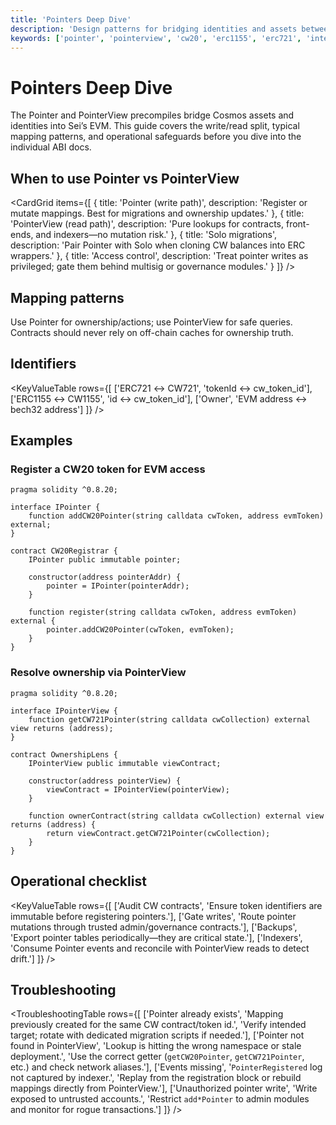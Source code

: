 ```yaml
---
title: 'Pointers Deep Dive'
description: 'Design patterns for bridging identities and assets between CW and EVM using Pointer & PointerView.'
keywords: ['pointer', 'pointerview', 'cw20', 'erc1155', 'erc721', 'interop']
---
```



# Pointers Deep Dive

The Pointer and PointerView precompiles bridge Cosmos assets and identities into Sei’s EVM. This guide covers the write/read split, typical mapping patterns, and operational safeguards before you dive into the individual ABI docs.

## When to use Pointer vs PointerView

<CardGrid
  items={[
    {
      title: 'Pointer (write path)',
      description: 'Register or mutate mappings. Best for migrations and ownership updates.'
    },
    {
      title: 'PointerView (read path)',
      description: 'Pure lookups for contracts, front-ends, and indexers—no mutation risk.'
    },
    {
      title: 'Solo migrations',
      description: 'Pair Pointer with Solo when cloning CW balances into ERC wrappers.'
    },
    {
      title: 'Access control',
      description: 'Treat pointer writes as privileged; gate them behind multisig or governance modules.'
    }
  ]}
/>

## Mapping patterns

<Callout type="info">Use Pointer for ownership/actions; use PointerView for safe queries. Contracts should never rely on off-chain caches for ownership truth.</Callout>

## Identifiers

<KeyValueTable
  rows={[
    ['ERC721 ↔ CW721', 'tokenId ↔ cw_token_id'],
    ['ERC1155 ↔ CW1155', 'id ↔ cw_token_id'],
    ['Owner', 'EVM address ↔ bech32 address']
  ]}
/>

## Examples

### Register a CW20 token for EVM access

```solidity copy
pragma solidity ^0.8.20;

interface IPointer {
    function addCW20Pointer(string calldata cwToken, address evmToken) external;
}

contract CW20Registrar {
    IPointer public immutable pointer;

    constructor(address pointerAddr) {
        pointer = IPointer(pointerAddr);
    }

    function register(string calldata cwToken, address evmToken) external {
        pointer.addCW20Pointer(cwToken, evmToken);
    }
}
```

### Resolve ownership via PointerView

```solidity copy
pragma solidity ^0.8.20;

interface IPointerView {
    function getCW721Pointer(string calldata cwCollection) external view returns (address);
}

contract OwnershipLens {
    IPointerView public immutable viewContract;

    constructor(address pointerView) {
        viewContract = IPointerView(pointerView);
    }

    function ownerContract(string calldata cwCollection) external view returns (address) {
        return viewContract.getCW721Pointer(cwCollection);
    }
}
```

## Operational checklist

<KeyValueTable
  rows={[
    ['Audit CW contracts', 'Ensure token identifiers are immutable before registering pointers.'],
    ['Gate writes', 'Route pointer mutations through trusted admin/governance contracts.'],
    ['Backups', 'Export pointer tables periodically—they are critical state.'],
    ['Indexers', 'Consume Pointer events and reconcile with PointerView reads to detect drift.']
  ]}
/>

## Troubleshooting

<TroubleshootingTable
  rows={[
    ['Pointer already exists', 'Mapping previously created for the same CW contract/token id.', 'Verify intended target; rotate with dedicated migration scripts if needed.'],
    ['Pointer not found in PointerView', 'Lookup is hitting the wrong namespace or stale deployment.', 'Use the correct getter (`getCW20Pointer`, `getCW721Pointer`, etc.) and check network aliases.'],
    ['Events missing', '`PointerRegistered` log not captured by indexer.', 'Replay from the registration block or rebuild mappings directly from PointerView.'],
    ['Unauthorized pointer write', 'Write exposed to untrusted accounts.', 'Restrict `add*Pointer` to admin modules and monitor for rogue transactions.']
  ]}
/>
